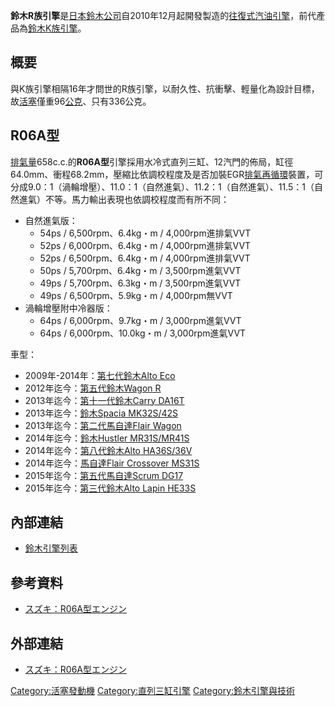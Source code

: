 {{Infobox Automobile engine
|name          = 鈴木R族引擎
|image         = 
|manufacturer  = [[鈴木公司|鈴木公司]]
|aka           = 
|production    = 2010年迄今
|predecessor   = [[鈴木K族引擎|鈴木K族引擎]]
|successor     = 
|configuration = 直列三缸
|displacement  = 0.66L
|bore          = 
|stroke        = 
|length        = 
|width         = 
|height        = 
|diameter      = 
|weight        = 
|block         = 
|head          = 
|valvetrain    = [[顶置凸轮轴#双顶置凸轮轴（DOHC）|DOHC]]
|supercharger  = 
|turbocharger  = 
|fuelsystem    = 
|management    = 
|fueltype      = [[汽油|汽油]]
|oilsystem     = 
|coolingsystem = 水冷式
|power         = 
|specpower     = 
|torque        = 
|compression   = 
|fuelcon       = 
|specfuelcon   = 
|oilcon        = 
}}

'''鈴木R族引擎'''是[[日本|日本]][[鈴木公司|鈴木公司]]自2010年12月起開發製造的[[往复式发动机|往復式]][[汽油引擎|汽油引擎]]，前代產品為[[鈴木K族引擎|鈴木K族引擎]]。

== 概要 ==
與K族引擎相隔16年才問世的R族引擎，以耐久性、抗衝擊、輕量化為設計目標，故[[活塞|活塞]]僅重96[[公克|公克]]、{{link-en|引擎連桿|Connecting rod}}只有336公克。

== R06A型 ==
[[排氣量|排氣量]]658c.c.的'''R06A型'''引擎採用水冷式直列三缸、12汽門的佈局，缸徑64.0mm、衝程68.2mm，壓縮比依調校程度及是否加裝EGR[[排氣再循環|排氣再循環]]裝置，可分成9.0：1（渦輪增壓）、11.0：1（自然進氣）、11.2：1（自然進氣）、11.5：1（自然進氣）不等。馬力輸出表現也依調校程度而有所不同：
* 自然進氣版：
** 54ps / 6,500rpm、6.4kg・m / 4,000rpm進排氣VVT
** 52ps / 6,000rpm、6.4kg・m / 4,000rpm進排氣VVT
** 52ps / 6,500rpm、6.4kg・m / 4,000rpm進排氣VVT
** 50ps / 5,700rpm、6.4kg・m / 3,500rpm進氣VVT
** 49ps / 5,700rpm、6.3kg・m / 3,500rpm進氣VVT
** 49ps / 6,500rpm、5.9kg・m / 4,000rpm無VVT
* 渦輪增壓附中冷器版：
** 64ps / 6,000rpm、9.7kg・m / 3,000rpm進氣VVT
** 64ps / 6,000rpm、10.0kg・m / 3,000rpm進氣VVT

車型：
* 2009年-2014年：[[鈴木Alto#第七代HA25S/25V/35S型（2009年-2014年）|第七代鈴木Alto Eco]]
* 2012年迄今：[[鈴木Wagon_R#第五代MH34S/44S型（2012年迄今）|第五代鈴木Wagon R]]
* 2013年迄今：[[鈴木Carry#第十一代DA16T系（2013年迄今）|第十一代鈴木Carry DA16T]]
* 2013年迄今：[[鈴木Spacia|鈴木Spacia MK32S/42S]]
* 2013年迄今：[[馬自達Flair_Wagon#第二代（2013年迄今）|第二代馬自達Flair Wagon]]
* 2014年迄今：[[鈴木Hustler|鈴木Hustler MR31S/MR41S]]
* 2014年迄今：[[鈴木Alto#第八代HA36S/36V型（2014年迄今）|第八代鈴木Alto HA36S/36V]]
* 2014年迄今：[[馬自達Flair_Crossover|馬自達Flair Crossover MS31S]]
* 2015年迄今：[[馬自達Scrum#第五代（旅行車、廂型車：2015年迄今）|第五代馬自達Scrum DG17]]
* 2015年迄今：[[鈴木Alto_Lapin#第三代HE33S型（2015年迄今）|第三代鈴木Alto Lapin HE33S]]

== 內部連結 ==
* [[鈴木引擎列表|鈴木引擎列表]]

== 參考資料 ==
* {{ja}}[https://web.archive.org/web/20150707053727/http://greeco-channel.com/car/engine/suzuki_eg/r06a/ スズキ：R06A型エンジン]
{{reflist}}

== 外部連結 ==
* {{ja}}[https://web.archive.org/web/20150707053727/http://greeco-channel.com/car/engine/suzuki_eg/r06a/ スズキ：R06A型エンジン]

[[Category:活塞發動機|Category:活塞發動機]]
[[Category:直列三缸引擎|Category:直列三缸引擎]]
[[Category:鈴木引擎與技術|Category:鈴木引擎與技術]]